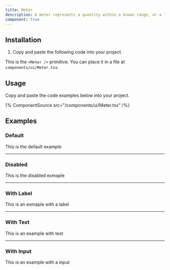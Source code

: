 ```yaml
---
title: Meter
description: A meter represents a quantity within a known range, or a fractional value.
component: true
---
```


## Installation

1. Copy and paste the following code into your project.

This is the `<Meter />` primitive. You can place it in a file at `components/ui/Meter.tsx`.

## Usage

Copy and paste the code examples below into your project.

{% ComponentSource src="/components/ui/Meter.tsx" /%}

## Examples

### Default

This is the default example

---

### Disabled

This is the disabled exmaple

---

### With Label

This is an exmaple with a label

---

### With Text

This is an example with test

---

### With Input

This is an example with a input
